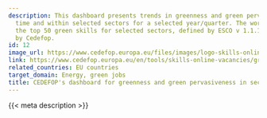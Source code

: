 ```yaml
---
description: This dashboard presents trends in greenness and green pervasiveness over
  time and within selected sectors for a selected year/quarter. The word cloud displays
  the top 50 green skills for selected sectors, defined by ESCO v 1.1.1 and augmented
  by Cedefop.
id: 12
image_url: https://www.cedefop.europa.eu/files/images/logo-skills-online-vacancies.png
link: https://www.cedefop.europa.eu/en/tools/skills-online-vacancies/greenness-and-green-pervasiveness-sectors
related_countries: EU countries
target_domain: Energy, green jobs
title: CEDEFOP's dashboard for greenness and green pervasiveness in sectors
---
```


{{< meta description >}}